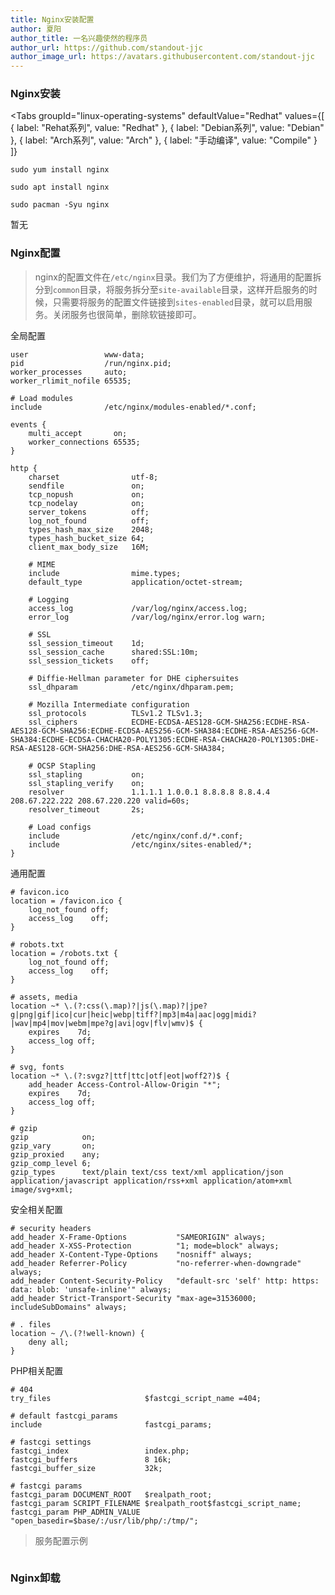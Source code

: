```yaml
---
title: Nginx安装配置
author: 夏阳
author_title: 一名兴趣使然的程序员
author_url: https://github.com/standout-jjc
author_image_url: https://avatars.githubusercontent.com/standout-jjc
---
```



<TOCInline toc={toc} />

### Nginx安装

<Tabs
  groupId="linux-operating-systems"
  defaultValue="Redhat"
  values={[
    { label: "Rehat系列", value: "Redhat" },
    { label: "Debian系列", value: "Debian" },
    { label: "Arch系列", value: "Arch" },
    { label: "手动编译", value: "Compile" }
  ]}
>
<TabItem value="Redhat">

```shell
sudo yum install nginx
```
</TabItem>
<TabItem value="Debian">

```shell
sudo apt install nginx
```

</TabItem>
<TabItem value="Arch">

```shell
sudo pacman -Syu nginx
```

</TabItem>
<TabItem value="Compile">

暂无

</TabItem>
</Tabs>

### Nginx配置

> nginx的配置文件在`/etc/nginx`目录。我们为了方便维护，将通用的配置拆分到`common`目录，将服务拆分至`site-available`目录，这样开启服务的时候，只需要将服务的配置文件链接到`sites-enabled`目录，就可以启用服务。关闭服务也很简单，删除软链接即可。

全局配置
```vim title="/etc/nginx/nginx.config"
user                 www-data;
pid                  /run/nginx.pid;
worker_processes     auto;
worker_rlimit_nofile 65535;

# Load modules
include              /etc/nginx/modules-enabled/*.conf;

events {
    multi_accept       on;
    worker_connections 65535;
}

http {
    charset                utf-8;
    sendfile               on;
    tcp_nopush             on;
    tcp_nodelay            on;
    server_tokens          off;
    log_not_found          off;
    types_hash_max_size    2048;
    types_hash_bucket_size 64;
    client_max_body_size   16M;

    # MIME
    include                mime.types;
    default_type           application/octet-stream;

    # Logging
    access_log             /var/log/nginx/access.log;
    error_log              /var/log/nginx/error.log warn;

    # SSL
    ssl_session_timeout    1d;
    ssl_session_cache      shared:SSL:10m;
    ssl_session_tickets    off;

    # Diffie-Hellman parameter for DHE ciphersuites
    ssl_dhparam            /etc/nginx/dhparam.pem;

    # Mozilla Intermediate configuration
    ssl_protocols          TLSv1.2 TLSv1.3;
    ssl_ciphers            ECDHE-ECDSA-AES128-GCM-SHA256:ECDHE-RSA-AES128-GCM-SHA256:ECDHE-ECDSA-AES256-GCM-SHA384:ECDHE-RSA-AES256-GCM-SHA384:ECDHE-ECDSA-CHACHA20-POLY1305:ECDHE-RSA-CHACHA20-POLY1305:DHE-RSA-AES128-GCM-SHA256:DHE-RSA-AES256-GCM-SHA384;

    # OCSP Stapling
    ssl_stapling           on;
    ssl_stapling_verify    on;
    resolver               1.1.1.1 1.0.0.1 8.8.8.8 8.8.4.4 208.67.222.222 208.67.220.220 valid=60s;
    resolver_timeout       2s;

    # Load configs
    include                /etc/nginx/conf.d/*.conf;
    include                /etc/nginx/sites-enabled/*;
}
```

通用配置
```vim title="/etc/nginx/common/general.conf"
# favicon.ico
location = /favicon.ico {
    log_not_found off;
    access_log    off;
}

# robots.txt
location = /robots.txt {
    log_not_found off;
    access_log    off;
}

# assets, media
location ~* \.(?:css(\.map)?|js(\.map)?|jpe?g|png|gif|ico|cur|heic|webp|tiff?|mp3|m4a|aac|ogg|midi?|wav|mp4|mov|webm|mpe?g|avi|ogv|flv|wmv)$ {
    expires    7d;
    access_log off;
}

# svg, fonts
location ~* \.(?:svgz?|ttf|ttc|otf|eot|woff2?)$ {
    add_header Access-Control-Allow-Origin "*";
    expires    7d;
    access_log off;
}

# gzip
gzip            on;
gzip_vary       on;
gzip_proxied    any;
gzip_comp_level 6;
gzip_types      text/plain text/css text/xml application/json application/javascript application/rss+xml application/atom+xml image/svg+xml;
```

安全相关配置
```vim title="/etc/nginx/common/security.conf"
# security headers
add_header X-Frame-Options           "SAMEORIGIN" always;
add_header X-XSS-Protection          "1; mode=block" always;
add_header X-Content-Type-Options    "nosniff" always;
add_header Referrer-Policy           "no-referrer-when-downgrade" always;
add_header Content-Security-Policy   "default-src 'self' http: https: data: blob: 'unsafe-inline'" always;
add_header Strict-Transport-Security "max-age=31536000; includeSubDomains" always;

# . files
location ~ /\.(?!well-known) {
    deny all;
}
```

PHP相关配置
```vim title="/etc/nginx/common/php_fastcgi.conf"
# 404
try_files                     $fastcgi_script_name =404;

# default fastcgi_params
include                       fastcgi_params;

# fastcgi settings
fastcgi_index                 index.php;
fastcgi_buffers               8 16k;
fastcgi_buffer_size           32k;

# fastcgi params
fastcgi_param DOCUMENT_ROOT   $realpath_root;
fastcgi_param SCRIPT_FILENAME $realpath_root$fastcgi_script_name;
fastcgi_param PHP_ADMIN_VALUE "open_basedir=$base/:/usr/lib/php/:/tmp/";
```


> 服务配置示例

```vim

```

### Nginx卸载

